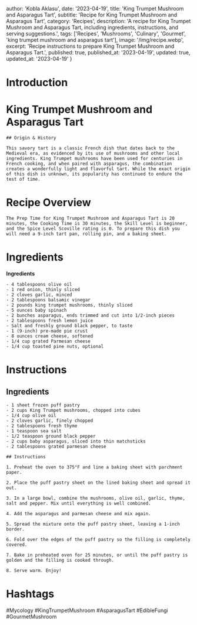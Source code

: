 
  author: 'Kobla Aklasu',
  date: '2023-04-19',
  title: 'King Trumpet Mushroom and Asparagus Tart',
  subtitle: 'Recipe for King Trumpet Mushroom and Asparagus Tart',
  category: 'Recipes',
  description: 'A recipe for King Trumpet Mushroom and Asparagus Tart, including ingredients, instructions, and serving suggestions.',
  tags: ['Recipes', 'Mushrooms', 'Culinary', 'Gourmet', 'king trumpet mushroom and asparagus tart'],
  image: '/img/recipe.webp',
  excerpt: 'Recipe instructions to prepare King Trumpet Mushroom and Asparagus Tart.',
  published: true,
  published_at: '2023-04-19',
  updated: true,
  updated_at: '2023-04-19'
}


  # Introduction

# King Trumpet Mushroom and Asparagus Tart 
    
    ## Origin & History
    
    This savory tart is a classic French dish that dates back to the Medieval era, as evidenced by its use of mushrooms and other local ingredients. King Trumpet mushrooms have been used for centuries in French cooking, and when paired with asparagus, the combination creates a wonderfully light and flavorful tart. While the exact origin of this dish is unknown, its popularity has continued to endure the test of time.

# Recipe Overview

    The Prep Time for King Trumpet Mushroom and Asparagus Tart is 20 minutes, the Cooking Time is 30 minutes, the Skill Level is beginner, and the Spice Level Scoville rating is 0. To prepare this dish you will need a 9-inch tart pan, rolling pin, and a baking sheet.

# Ingredients

**Ingredients**
    
    - 4 tablespoons olive oil
    - 1 red onion, thinly sliced 
    - 2 cloves garlic, minced
    - 2 tablespoons balsamic vinegar
    - 2 pounds king trumpet mushrooms, thinly sliced
    - 5 ounces baby spinach
    - 2 bunches asparagus, ends trimmed and cut into 1/2-inch pieces
    - 2 tablespoons fresh lemon juice
    - Salt and freshly ground black pepper, to taste
    - 1 (9-inch) pre-made pie crust
    - 8 ounces cream cheese, softened
    - 1/4 cup grated Parmesan cheese
    - 1/4 cup toasted pine nuts, optional

# Instructions

## Ingredients
    - 1 sheet frozen puff pastry
    - 2 cups King Trumpet mushrooms, chopped into cubes
    - 1/4 cup olive oil
    - 2 cloves garlic, finely chopped
    - 2 tablespoons fresh thyme
    - 1 teaspoon sea salt
    - 1/2 teaspoon ground black pepper
    - 2 cups baby asparagus, sliced into thin matchsticks
    - 2 tablespoons grated parmesan cheese
    
    ## Instructions
    
    1. Preheat the oven to 375°F and line a baking sheet with parchment paper.
    
    2. Place the puff pastry sheet on the lined baking sheet and spread it out.
    
    3. In a large bowl, combine the mushrooms, olive oil, garlic, thyme, salt and pepper. Mix until everything is well combined.
    
    4. Add the asparagus and parmesan cheese and mix again.
    
    5. Spread the mixture onto the puff pastry sheet, leaving a 1-inch border.
    
    6. Fold over the edges of the puff pastry so the filling is completely covered.
    
    7. Bake in preheated oven for 25 minutes, or until the puff pastry is golden and the filling is cooked through.
    
    8. Serve warm. Enjoy!

# Hashtags

#Mycology #KingTrumpetMushroom #AsparagusTart #EdibleFungi #GourmetMushroom



